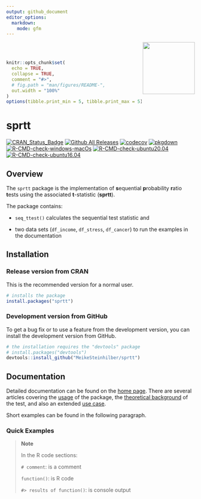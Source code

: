 ```yaml
---
output: github_document
editor_options:
  markdown:
    mode: gfm
---
```


<a href='https://meikesteinhilber.github.io/sprtt/'><img src="man/figures/logo.png" align="right" height="139"/></a> <br> <br>

```r
knitr::opts_chunk$set(
  echo = TRUE,
  collapse = TRUE,
  comment = "#>",
  # fig.path = "man/figures/README-",
  out.width = "100%"
)
options(tibble.print_min = 5, tibble.print_max = 5)
```

# sprtt

<!-- badges: start -->

[![CRAN_Status_Badge](http://www.r-pkg.org/badges/version/sprtt?color=red)](https://cran.r-project.org/package=sprtt) [![Github All Releases](https://img.shields.io/github/downloads/MeikeSteinhilber/sprtt/total.svg)]() [![codecov](https://codecov.io/gh/MeikeSteinhilber/sprtt/branch/main/graph/badge.svg?token=IQHTDTRBAW)](https://codecov.io/gh/MeikeSteinhilber/sprtt) [![pkgdown](https://github.com/MeikeSteinhilber/sprtt/actions/workflows/pkgdown-pak.yaml/badge.svg)](https://github.com/MeikeSteinhilber/sprtt/actions/workflows/pkgdown-pak.yaml) [![R-CMD-check-windows-macOs](https://github.com/MeikeSteinhilber/sprtt/workflows/R-CMD-check-windows-macOs/badge.svg)](https://github.com/MeikeSteinhilber/sprtt/actions) [![R-CMD-check-ubuntu20.04](https://github.com/MeikeSteinhilber/sprtt/workflows/R-CMD-check-ubuntu20.04/badge.svg)](https://github.com/MeikeSteinhilber/sprtt/actions) [![R-CMD-check-ubuntu16.04](https://github.com/MeikeSteinhilber/sprtt/workflows/R-CMD-check-ubuntu16.04/badge.svg)](https://github.com/MeikeSteinhilber/sprtt/actions)

<!-- badges: end -->

## Overview

The `sprtt` package is the implementation of **s**equential **p**robability **r**atio **t**ests using the associated **t**-statistic (**sprtt**).

The package contains:

-   `seq_ttest()` calculates the sequential test statistic and

-   two data sets (`df_income`, `df_stress`, `df_cancer`) to run the examples in the documentation

## Installation

### Release version from CRAN

This is the recommended version for a normal user.

```r
# installs the package
install.packages("sprtt")
```

### Development version from GitHub

To get a bug fix or to use a feature from the development version, you can install the development version from GitHub.

```r
# the installation requires the "devtools" package
# install.packages("devtools")
devtools::install_github("MeikeSteinhilber/sprtt")
```

## Documentation

Detailed documentation can be found on the [home page](https://meikesteinhilber.github.io/sprtt/index.html). There are several articles covering the [usage](https://meikesteinhilber.github.io/sprtt/articles/usage-sprtt.html) of the package, the [theoretical background](https://meikesteinhilber.github.io/sprtt/articles/sequential_testing.html) of the test, and also an extended [use case](https://meikesteinhilber.github.io/sprtt/articles/use-case.html).

Short examples can be found in the following paragraph.

### Quick Examples

> **Note**
>
> In the R code sections:
>
> `# comment`: is a comment
>
> `function()`: is R code
>
> `#> results of function()`: is console output

```r

```

